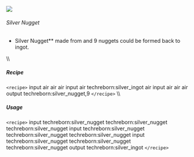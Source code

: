 ![](/mods/techreborn/silver_nugget.png)

###### Silver Nugget

- Silver Nugget** made from
        <Mcitem id="techreborn:silver_ingot"/> and 9
        nuggets could be formed back to ingot.

\\\\

##### Recipe

`<recipe>` input air air air input air techreborn:silver_ingot
air input air air air output techreborn:silver_nugget,9
`</recipe>` \\\\

##### Usage

`<recipe>` input techreborn:silver_nugget
techreborn:silver_nugget techreborn:silver_nugget input
techreborn:silver_nugget techreborn:silver_nugget
techreborn:silver_nugget input techreborn:silver_nugget
techreborn:silver_nugget techreborn:silver_nugget output
techreborn:silver_ingot `</recipe>`
